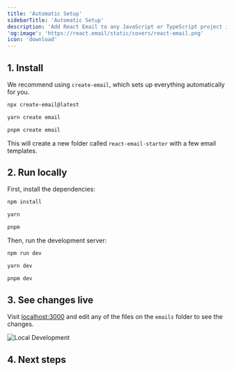 ```yaml
---
title: 'Automatic Setup'
sidebarTitle: 'Automatic Setup'
description: 'Add React Email to any JavaScript or TypeScript project in minutes.'
'og:image': 'https://react.email/static/covers/react-email.png'
icon: 'download'
---
```


## 1. Install

We recommend using `create-email`, which sets up everything automatically for you.

<CodeGroup>

```sh npm
npx create-email@latest
```

```sh yarn
yarn create email
```

```sh pnpm
pnpm create email
```

</CodeGroup>

This will create a new folder called `react-email-starter` with a few email templates.

## 2. Run locally

First, install the dependencies:

<CodeGroup>

```sh npm
npm install
```

```sh yarn
yarn
```

```sh pnpm
pnpm
```

</CodeGroup>

Then, run the development server:

<CodeGroup>

```sh npm
npm run dev
```

```sh yarn
yarn dev
```

```sh pnpm
pnpm dev
```

</CodeGroup>

## 3. See changes live

Visit [localhost:3000](http://localhost:3000) and edit any of the files on the `emails` folder to see the changes.

<Frame>
  <img alt="Local Development" src="/images/local-dev.png" />
</Frame>

## 4. Next steps

<Snippet file="next-steps.mdx" />
